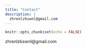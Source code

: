 ```yaml
---
title: "Contact"
description: |
  zhrenlzkswnl@gmail.com
---
```


```r
knitr::opts_chunk$set(echo = FALSE)
```

zhrenlzkswnl@gmail.com